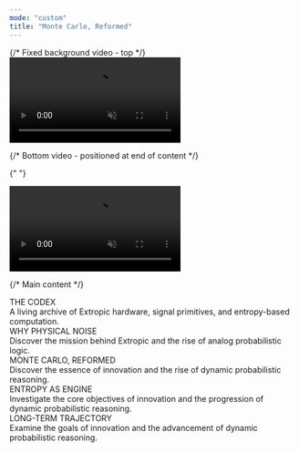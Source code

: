 ```yaml
---
mode: "custom"
title: "Monte Carlo, Reformed"
---
```


<div className="relative min-h-screen flex flex-col items-center pt-12 overflow-x-hidden z-10">
  {/* Fixed background video - top */}
  <div className="fixed inset-0 -z-10 pointer-events-none overflow-hidden">
    <div
      className="
        fixed
        top-20 left-0 right-0
        h-[60vh]
        -z-10
        pointer-events-none
        overflow-hidden
      "
    >
      <video
        className="absolute top-1/2 left-1/2 min-w-full min-h-full w-auto h-auto
                  transform -translate-x-1/2 -translate-y-1/2 object-cover opacity-60"
        src="/videos/extropic-wide.mp4"
        autoPlay
        loop
        muted
        playsInline
      />
    </div>
  </div>

{/* Bottom video - positioned at end of content */}

{" "}

<div
  className="
      absolute
      bottom-0 left-0 right-0
      h-[60vh]
      -z-10
      pointer-events-none
      overflow-hidden
      bg-black
    "
>
  <video
    className="absolute top-1/2 left-1/2 min-w-full min-h-full w-auto h-auto
                transform -translate-x-1/2 -translate-y-1/2 object-cover opacity-60"
    src="/videos/extropic-footer.mp4"
    autoPlay
    loop
    muted
    playsInline
  />
</div>

{/* Main content */}

  <div className="relative z-10 flex flex-col items-center w-full">
    <div className="text-white font-serif text-[120px] font-light tracking-wide mb-3 text-center leading-tight cormorant mt-10">
      THE CODEX
    </div>
    <div className="text-extropic-gray font-mono text-base font-normal mb-14 text-center leading-relaxed max-w-2xl">
      A living archive of Extropic hardware, signal primitives, and entropy-based
      computation.
    </div>
    <div className="flex flex-col gap-7 w-[700px] max-w-full mb-64">
      <div className="bg-black/70 border-2 border-gray-500/20 rounded-xl p-8 shadow-lg hover:border-orange-400 hover:bg-black/85 hover:shadow-orange-400/10 transition-all">
        <div className="text-white font-serif text-4xl font-light mb-3 tracking-wide cormorant">
          WHY PHYSICAL NOISE
        </div>
        <div className="text-extropic-gray font-mono text-base font-normal leading-relaxed">
          Discover the mission behind Extropic and the rise of analog
          probabilistic logic.
        </div>
      </div>
      <div className="bg-black/70 border-2 border-gray-500/20 rounded-xl p-8 shadow-lg hover:border-orange-400 hover:bg-black/85 hover:shadow-orange-400/10 transition-all">
        <div className="text-white font-serif text-4xl font-light mb-3 tracking-wide cormorant">
          MONTE CARLO, REFORMED
        </div>
        <div className="text-extropic-gray font-mono text-base font-normal leading-relaxed">
          Discover the essence of innovation and the rise of dynamic probabilistic
          reasoning.
        </div>
      </div>
      <div className="bg-black/70 border-2 border-gray-500/20 rounded-xl p-8 shadow-lg hover:border-orange-400 hover:bg-black/85 hover:shadow-orange-400/10 transition-all">
        <div className="text-white font-serif text-4xl font-light mb-3 tracking-wide cormorant">
          ENTROPY AS ENGINE
        </div>
        <div className="text-extropic-gray font-mono text-base font-normal leading-relaxed">
          Investigate the core objectives of innovation and the progression of
          dynamic probabilistic reasoning.
        </div>
      </div>
      <div className="bg-black/70 border-2 border-gray-500/20 rounded-xl p-8 shadow-lg hover:border-orange-400 hover:bg-black/85 hover:shadow-orange-400/10 transition-all">
        <div className="text-white font-serif text-4xl font-light mb-3 tracking-wide cormorant">
          LONG-TERM TRAJECTORY
        </div>
        <div className="text-extropic-gray font-mono text-base font-normal leading-relaxed">
          Examine the goals of innovation and the advancement of dynamic
          probabilistic reasoning.
        </div>
      </div>
    </div>
  </div>
</div>
